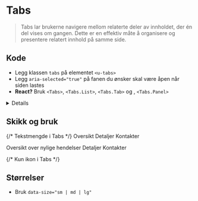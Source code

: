 
<Meta of={stories} />

# Tabs
>Tabs lar brukerne navigere mellom relaterte deler av innholdet, der én del vises om gangen. Dette er en effektiv måte å organisere og presentere relatert innhold på samme side.

## Kode
- Legg klassen `tabs` på elementet `<u-tabs>`
- Legg `aria-selected="true"` på fanen du ønsker skal være åpen når siden lastes
- **React?** Bruk `<Tabs>`, `<Tabs.List>`, `<Tabs.Tab>` og , `<Tabs.Panel>`

<Details>
<Details.Summary>Hva er `u-tabs`?</Details.Summary>

[u-tabs](https://u-elements.github.io/u-elements/elements/u-tabs) er en del av prosjektet [u-elements](https://u-elements.github.io/u-elements)
som sikrer universell utforming. Dette lastes automatisk når du bruker `@mattilsynet/design`.
Du kan også hente inn tilhørende HTMLElement interface ved behov:
```
import {
  UHTMLTabsElement,
  UHTMLTabElement,
  UHTMLTabListElement,
  UHTMLTabPanelElement
} from '@mattilsynet/design'
```
</Details>


<Canvas of={stories.Default} />

## Skikk og bruk
<Flex data-items="350">

  {/* Tekstmengde i Tabs */}
  <Example data-color="success" text="Bruk korte beskrivende tekster i Tabs." zoom="80%">
    <u-tabs class={styles.tabs}>
      <u-tablist>
        <u-tab role="tab" aria-selected="true"> Oversikt </u-tab>
        <u-tab> Detaljer</u-tab>
        <u-tab> Kontakter </u-tab>
      </u-tablist>
      <u-tabpanel> </u-tabpanel>
      <u-tabpanel> </u-tabpanel>
      <u-tabpanel> </u-tabpanel>
    </u-tabs>
  </Example>

  <Example data-color="danger" text="Unngå lange tekster i Tabs. Tekst over flere linjer er ikke brukervennlig. Husk at Tabs være utfordrende å bruke på mobil" zoom="80%">
      <u-tabs class={styles.tabs}>
        <u-tablist>
          <u-tab role="tab" aria-selected="true"> Oversikt over nylige hendelser </u-tab>
          <u-tab> Detaljer </u-tab>
          <u-tab> Kontakter </u-tab>
        </u-tablist>
        <u-tabpanel> </u-tabpanel>
        <u-tabpanel> </u-tabpanel>
        <u-tabpanel> </u-tabpanel>
      </u-tabs>
  </Example>

  {/* Kun ikon i Tabs */}
  <Example data-color="success" text="Tabs med bare ikoner bør kun brukes i ekspertløsninger. Bruk tooltip sammen med ikon." zoom="80%">
    <u-tabs class={styles.tabs}>
      <u-tablist>
        <u-tab role="tab" aria-selected="true" data-tooltip="Oversikt"><SquaresFourIcon/></u-tab>
        <u-tab data-tooltip="Detaljer"><ListMagnifyingGlassIcon /></u-tab>
        <u-tab data-tooltip="Kontakter"><AddressBookTabsIcon /></u-tab>
      </u-tablist>
      <u-tabpanel> </u-tabpanel>
      <u-tabpanel> </u-tabpanel>
      <u-tabpanel> </u-tabpanel>
    </u-tabs>
  </Example>

  <Example data-color="danger" text="Tabs med bare ikoner skal ha tooltip." zoom="80%">
      <u-tabs class={styles.tabs}>
        <u-tablist>
          <u-tab role="tab" aria-selected="true"><SquaresFourIcon /></u-tab>
          <u-tab><ListMagnifyingGlassIcon /></u-tab>
          <u-tab><AddressBookTabsIcon /></u-tab>
        </u-tablist>
        <u-tabpanel> </u-tabpanel>
        <u-tabpanel> </u-tabpanel>
        <u-tabpanel> </u-tabpanel>
      </u-tabs>
  </Example>

</Flex>

## Størrelser
- Bruk `data-size="sm | md | lg"`

<Canvas of={stories.Sizes} />

<CssVariables component="tabs" />
